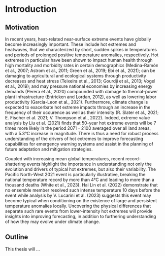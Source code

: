 # Introduction

## Motivation 

In recent years, heat-related near-surface extreme events have globally become increasingly important. These include hot extremes and heatwaves, that we characterized by short, sudden spikes in temperatures and periods of prolonged positive temperature anomalies, respectively. Hot extremes in particular have been shown to impact human health through high mortality and morbidity rates in certain demographics (Medina-Ramón et al., 2007; Astrom et al., 2011; Green et al., 2019; Ebi et al., 2021); can be damaging to agricultural and ecological systems through productivity decreases and heat stress (Teixeira et al., 2013; Gourdji et al., 2013;  Vogel et al., 2019); and may pressure national economies by increasing energy demands (Perera et al., 2020) compounded with damage to thermal-power plant infrastructure (Entricken and Lordan, 2012), as well as lowering labor productivity (Garcia-Leon et al., 2021). Furthermore, climate change is expected to exacerbate hot extreme impacts through an increase in the frequency of their occurence as well as their intensity (R. Slater et al., 2021; E. Fischer et al. 2021; V. Thompson et al., 2022). Indeed, extreme value analysis by Liu et al. (2021) finds that 50-year hot extreme events will be 7 times more likely in the period 2071 - 2100 averaged over all land areas, with a 5.3&deg;C increase in magnitude. There is thus a need for robust process understanding of the drivers of hot extremes to improve forecasting capabilities for emergency warning systems and assist in the planning of future adaptation and mitigation strategies. 

Coupled with increasing mean global temperatures, recent record-shattering events highlight the importance in understanding not only the evolution and drivers of typical hot extremes, but also their variability. The Pacific North-West 2021 event is particularly illustrative, breaking the national temperature record by more than 4&deg;C and leading to more than a thousand deaths (White et al., 2023). Hai Lin et al. (2022) demonstrate that no ensemble member resolved such intense temperature 10 days before the event while analysis by V. Lucarini et al. (2023) suggests this event may become typical when conditioning on the existence of large and persistent temperature anomalies locally. Uncovering the physical differences that separate such rare events from lower-intensity hot extremes will provide insights into improving forecasting, in addition to furthering understanding of how they may evolve under climate change. 

## Outline

This thesis will ... 